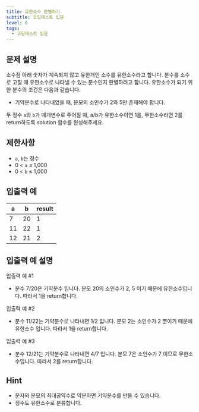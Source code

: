 ```yaml
---
title: 유한소수 판별하기
subtitle: 코딩테스트 입문
level: 0
tags:
  - 코딩테스트 입문
---
```


## 문제 설명

소수점 아래 숫자가 계속되지 않고 유한개인 소수를 유한소수라고 합니다. 분수를 소수로 고칠 때 유한소수로 나타낼 수 있는 분수인지 판별하려고 합니다. 유한소수가 되기 위한 분수의 조건은 다음과 같습니다.

- 기약분수로 나타내었을 때, 분모의 소인수가 2와 5만 존재해야 합니다.

두 정수 `a`와 `b`가 매개변수로 주어질 때, a/b가 유한소수이면 1을, 무한소수라면 2를 return하도록 solution 함수를 완성해주세요.

## 제한사항

- `a`, `b`는 정수
- 0 < `a` ≤ 1,000
- 0 < `b` ≤ 1,000

## 입출력 예

| a   | b   | result |
| --- | --- | ------ |
| 7   | 20  | 1      |
| 11  | 22  | 1      |
| 12  | 21  | 2      |

## 입출력 예 설명

입출력 예 #1

- 분수 7/20은 기약분수 입니다. 분모 20의 소인수가 2, 5 이기 때문에 유한소수입니다. 따라서 1을 return합니다.

입출력 예 #2

- 분수 11/22는 기약분수로 나타내면 1/2 입니다. 분모 2는 소인수가 2 뿐이기 때문에 유한소수 입니다. 따라서 1을 return합니다.

입출력 예 #3

- 분수 12/21는 기약분수로 나타내면 4/7 입니다. 분모 7은 소인수가 7 이므로 무한소수입니다. 따라서 2를 return합니다.

## Hint

- 분자와 분모의 최대공약수로 약분하면 기약분수를 만들 수 있습니다.
- 정수도 유한소수로 분류합니다.
